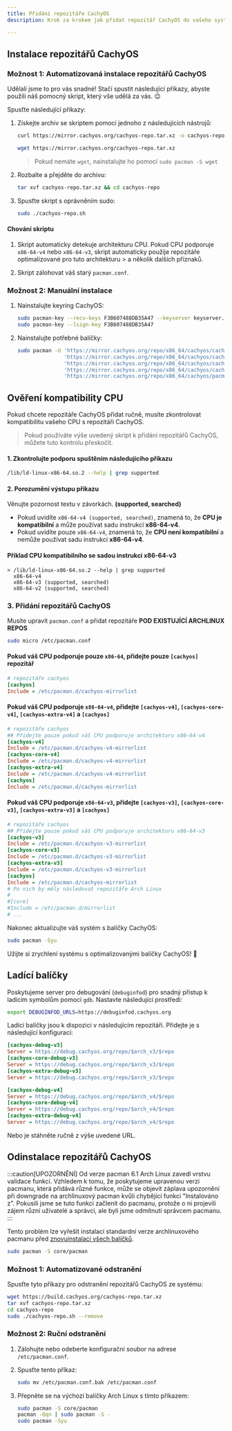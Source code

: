 ```yaml
---
title: Přidání repozitáře CachyOS
description: Krok za krokem jak přidat repozitář CachyOS do vašeho systému Arch Linux s podporou x86-64-v3, x86-64-v4

---
```



Instalace repozitářů CachyOS
-------------------------------

### Možnost 1: Automatizovaná instalace repozitářů CachyOS

Udělali jsme to pro vás snadné! Stačí spustit následující příkazy, abyste použili náš pomocný skript, který vše udělá za vás. 😉

Spusťte následující příkazy:

<Steps>

1. Získejte archiv se skriptem pomocí jednoho z následujících nástrojů:

   <Tabs>

   <TabItem label="použití curl">

   ```sh
   curl https://mirror.cachyos.org/cachyos-repo.tar.xz -o cachyos-repo.tar.xz
   ```

   </TabItem>
   <TabItem label="použití wget">

   ```sh
   wget https://mirror.cachyos.org/cachyos-repo.tar.xz
   ```
   > Pokud nemáte `wget`, nainstalujte ho pomocí `sudo pacman -S wget`

   </TabItem>
   </Tabs>

2. Rozbalte a přejděte do archivu:

   ```sh
   tar xvf cachyos-repo.tar.xz && cd cachyos-repo
   ```

3. Spusťte skript s oprávněním sudo:

   ```sh
   sudo ./cachyos-repo.sh
   ```

</Steps>

#### Chování skriptu

<Steps>

1. Skript automaticky detekuje architekturu CPU. Pokud CPU podporuje `x86-64-v4` nebo `x86-64-v3`, skript automaticky použije repozitáře optimalizované pro tuto architekturu > a několik dalších příznaků.

2. Skript zálohovat váš starý `pacman.conf`.

</Steps>

### Možnost 2: Manuální instalace

<Steps>

1. Nainstalujte keyring CachyOS:

   ```sh
   sudo pacman-key --recv-keys F3B607488DB35A47 --keyserver keyserver.ubuntu.com
   sudo pacman-key --lsign-key F3B607488DB35A47
   ```

2. Nainstalujte potřebné balíčky:

   ```sh
   sudo pacman -U 'https://mirror.cachyos.org/repo/x86_64/cachyos/cachyos-keyring-20240331-1-any.pkg.tar.zst' \
                  'https://mirror.cachyos.org/repo/x86_64/cachyos/cachyos-mirrorlist-18-1-any.pkg.tar.zst'    \
                  'https://mirror.cachyos.org/repo/x86_64/cachyos/cachyos-v3-mirrorlist-18-1-any.pkg.tar.zst' \
                  'https://mirror.cachyos.org/repo/x86_64/cachyos/cachyos-v4-mirrorlist-6-1-any.pkg.tar.zst'  \
                  'https://mirror.cachyos.org/repo/x86_64/cachyos/pacman-6.1.0-5-x86_64.pkg.tar.zst'
   ```

</Steps>

## Ověření kompatibility CPU
Pokud chcete repozitáře CachyOS přidat ručně, musíte zkontrolovat kompatibilitu vašeho CPU s repozitáři CachyOS.
> Pokud používáte výše uvedený skript k přidání repozitářů CachyOS, můžete tuto kontrolu přeskočit.

#### 1. Zkontrolujte podporu spuštěním následujícího příkazu
```sh
/lib/ld-linux-x86-64.so.2 --help | grep supported
```

#### 2. Porozumění výstupu příkazu
Věnujte pozornost textu v závorkách. **(supported, searched)**
- Pokud uvidíte `x86-64-v4 (supported, searched)`, znamená to, že **CPU je kompatibilní** a může používat sadu instrukcí **x86-64-v4**.
- Pokud uvidíte pouze `x86-64-v4`, znamená to, že **CPU není kompatibilní** a nemůže používat sadu instrukcí **x86-64-v4**.

#### Příklad CPU kompatibilního se sadou instrukcí x86-64-v3
```
> /lib/ld-linux-x86-64.so.2 --help | grep supported
  x86-64-v4
  x86-64-v3 (supported, searched)
  x86-64-v2 (supported, searched)
```

### 3. Přidání repozitářů CachyOS
Musíte upravit `pacman.conf` a přidat repozitáře **POD EXISTUJÍCÍ ARCHLINUX REPOS**
```sh
sudo micro /etc/pacman.conf
```

#### Pokud váš CPU podporuje pouze `x86-64`, přidejte pouze `[cachyos]` repozitář
```ini
# repozitáře cachyos
[cachyos]
Include = /etc/pacman.d/cachyos-mirrorlist
```

#### Pokud váš CPU podporuje `x86-64-v4`, přidejte `[cachyos-v4]`, `[cachyos-core-v4]`, `[cachyos-extra-v4]` a `[cachyos]`
```ini
# repozitáře cachyos
## Přidejte pouze pokud váš CPU podporuje architekturu x86-64-v4
[cachyos-v4]
Include = /etc/pacman.d/cachyos-v4-mirrorlist
[cachyos-core-v4]
Include = /etc/pacman.d/cachyos-v4-mirrorlist
[cachyos-extra-v4]
Include = /etc/pacman.d/cachyos-v4-mirrorlist
[cachyos]
Include = /etc/pacman.d/cachyos-mirrorlist
```

#### Pokud váš CPU podporuje `x86-64-v3`, přidejte `[cachyos-v3]`, `[cachyos-core-v3]`, `[cachyos-extra-v3]` a `[cachyos]`
```ini
# repozitáře cachyos
## Přidejte pouze pokud váš CPU podporuje architekturu x86-64-v3
[cachyos-v3]
Include = /etc/pacman.d/cachyos-v3-mirrorlist
[cachyos-core-v3]
Include = /etc/pacman.d/cachyos-v3-mirrorlist
[cachyos-extra-v3]
Include = /etc/pacman.d/cachyos-v3-mirrorlist
[cachyos]
Include = /etc/pacman.d/cachyos-mirrorlist
# Po nich by měly následovat repozitáře Arch Linux
#
#[core]
#Include = /etc/pacman.d/mirrorlist
# ...
```

Nakonec aktualizujte váš systém s balíčky CachyOS:

```bash
sudo pacman -Syu
```
Užijte si zrychlení systému s optimalizovanými balíčky CachyOS! 🎉

Ladící balíčky
--------------

Poskytujeme server pro debugování (`debuginfod`) pro snadný přístup k ladícím symbolům pomocí `gdb`. Nastavte následující prostředí:

```bash
export DEBUGINFOD_URLS=https://debuginfod.cachyos.org
```

Ladící balíčky jsou k dispozici v následujícím repozitáři. Přidejte je s následující konfigurací:

```ini
[cachyos-debug-v3]
Server = https://debug.cachyos.org/repo/$arch_v3/$repo
[cachyos-core-debug-v3]
Server = https://debug.cachyos.org/repo/$arch_v3/$repo
[cachyos-extra-debug-v3]
Server = https://debug.cachyos.org/repo/$arch_v3/$repo
```

```ini
[cachyos-debug-v4]
Server = https://debug.cachyos.org/repo/$arch_v4/$repo
[cachyos-core-debug-v4]
Server = https://debug.cachyos.org/repo/$arch_v4/$repo
[cachyos-extra-debug-v4]
Server = https://debug.cachyos.org/repo/$arch_v4/$repo
```

Nebo je stáhněte ručně z výše uvedené URL.


Odinstalace repozitářů CachyOS
---------------------------------

:::caution[UPOZORNĚNÍ]
Od verze pacman 6.1 Arch Linux zavedl vrstvu validace funkcí. Vzhledem k tomu, že poskytujeme upravenou verzi pacmanu, která přidává různé funkce, může se objevit záplava upozornění při downgrade na archlinuxový pacman kvůli chybějící funkci "Instalováno z".
Pokusili jsme se tuto funkci začlenit do pacmanu, protože o ni projevili zájem různí uživatelé a správci, ale byli jsme odmítnuti správcem pacmanu.
:::

Tento problém lze vyřešit instalací standardní verze archlinuxového pacmanu před [znovuinstalací všech balíčků](https://wiki.archlinux.org/title/Pacman/Tips_and_tricks#Reinstalling_all_packages).
```sh
sudo pacman -S core/pacman
```

### Možnost 1: Automatizované odstranění

Spusťte tyto příkazy pro odstranění repozitářů CachyOS ze systému:

```sh
wget https://build.cachyos.org/cachyos-repo.tar.xz
tar xvf cachyos-repo.tar.xz
cd cachyos-repo
sudo ./cachyos-repo.sh --remove
```

### Možnost 2: Ruční odstranění

<Steps>

1. Zálohujte nebo odeberte konfigurační soubor na adrese `/etc/pacman.conf`.

2. Spusťte tento příkaz:

   ```sh
   sudo mv /etc/pacman.conf.bak /etc/pacman.conf
   ```

3. Přepněte se na výchozí balíčky Arch Linux s tímto příkazem:

   ```sh
   sudo pacman -S core/pacman
   pacman -Qqn | sudo pacman -S -
   sudo pacman -Syu
   ```

</Steps>
